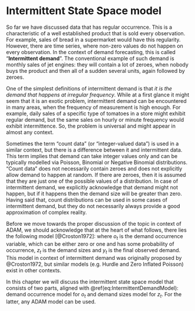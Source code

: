 # Intermittent State Space model {#ADAMOccurrence}
So far we have discussed data that has regular occurrence. This is a characteristic of a well established product that is sold every observation. For example, sales of bread in a supermarket would have this regularity. However, there are time series, where non-zero values do not happen on every observation. In the context of demand forecasting, this is called "**Intermittent demand**". The conventional example of such demand is monthly sales of jet engines: they will contain a lot of zeroes, when nobody buys the product and then all of a sudden several units, again followed by zeroes.

One of the simplest definitions of intermittent demand is that *it is the demand that happens at irregular frequency*. While at a first glance it might seem that it is an exotic problem, intermittent demand can be encountered in many areas, when the frequency of measurement is high enough. For example, daily sales of a specific type of tomatoes in a store might exhibit regular demand, but the same sales on hourly or minute frequency would exhibit intermittence. So, the problem is universal and might appear in almost any context.

Sometimes the term "count data" (or "integer-valued data") is used in a similar context, but there is a difference between it and intermittent data. This term implies that demand can take integer values only and can be typically modelled via Poisson, Binomial or Negative Binomial distributions. "Count data" does not necessarily contain zeroes and does not explicitly allow demand to happen at random. If there are zeroes, then it is assumed that they are just one of the possible values of a distribution. In case of intermittent demand, we explicitly acknowledge that demand might not happen, but if it happens then the demand size will be greater than zero. Having said that, count distributions can be used in some cases of intermittent demand, but they do not necessarily always provide a good approximation of complex reality.

Before we move towards the proper discussion of the topic in context of ADAM, we should acknowledge that at the heart of what follows, there lies the following model [@Croston1972]:
\begin{equation}
  y_t = o_t z_t ,
  (\#eq:IntermittentDemandModel)
\end{equation}
where $o_t$ is the demand occurrence variable, which can be either zero or one and has some probability of occurrence, $z_t$ is the demand sizes and $y_t$ is the final observed demand. This model in context of intermittent demand was originally proposed by @Croston1972, but similar models (e.g. Hurdle and Zero Inflated Poisson) exist in other contexts.

In this chapter we will discuss the intermittent state space model that consists of two parts, aligned with \@ref(eq:IntermittentDemandModel): demand occurrence model for $o_t$ and demand sizes model for $z_t$. For the latter, any ADAM model can be used.

<!-- ## Occurrence part of the model -->

<!-- ## Additive vs multiplicative error models -->

<!-- ## Conditional means and variance -->

<!-- ## Intermittent ETS -->

<!-- ## Other occurrence models -->
<!-- occurrence with provided values -->
<!-- occurrence estimated by alm() -->

